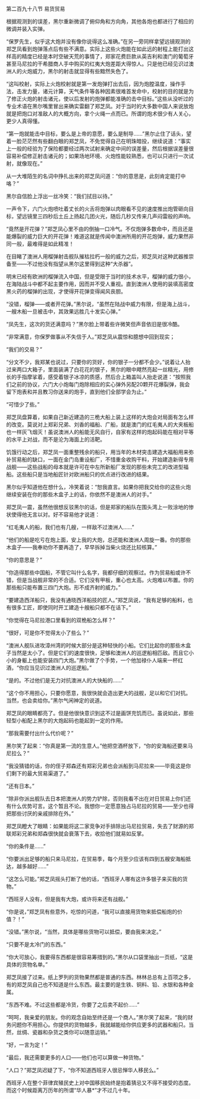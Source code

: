 

第二百九十八节 易货贸易

根据观测到的误差，黑尔重新微调了俯仰角和方向角，其他各炮也都进行了相应的微调并装入实弹。

“保罗先生，似乎这大炮并没有像你说得这么准确。”在另一旁同样拿望远镜观测的郑芝凤看到炮弹落点后有些不满意。实际上这些火炮能在如此远的射程上能打出这样高的精度已经是本时空破天荒的事情了，郑家花费巨款从英吉利和澳门的葡萄牙甚至马尼拉的干希腊商人手中购买的红夷大炮差距大得惊人。只是他已经见识过澳洲人的火炮威力，黑尔的射击就显得有些黯然失色了。

“这叫校射，实际上火炮校射就是第一发炮弹打出去后，因为炮膛温度，操作手法，击发力量，诸元计算，天气条件等各种因素很难首发命中，校射的目的就是为了修正火炮的射击诸元，使以后发射的炮弹都能准确的击中目标。”这些从没听过的专业术语在黑尔嘴里冒出来确实雷翻了郑芝凤。对于当时的大多数中国人来说放炮就是把炮口对准敌人的大概方向，拿个火绳一点而已。所谓的炮术很少有人关心，更少人真得懂。

“第一炮就能击中目标，要么是上帝的意愿，要么是制导……”黑尔止住了话头，望着一脸茫茫然有些翻白眼的郑芝凤，不免觉得自己在明珠暗投，继续说道：“事实上一般的经验为了保险都要经过两次试射来确定中间的误差量，然后根据误差量很容易补偿修正射击诸元的；如果场地环境、火炮性能较熟悉，也可以只进行一次试射，就像现在。”

从一大堆陌生的名词中挣扎出来的郑芝凤问道：“你的意思是，此刻肯定能打中咯？”

黑尔自信脸上浮出一丝冷笑：“我们拭目以待。”

一声令下，六门火炮喷吐着丈长的火舌将炮弹以肉眼看不见的速度推出炮管砸向目标，望远镜里三四秒后土丘上扬起几团火光，随后几秒又传来几声闷雷般的声响。

“竟然是开花弹？”郑芝凤心里不由的倒抽一口冷气。不仅炮弹多数命中，而且还是能爆裂的威力巨大的开花弹！难道这就是传闻中澳洲所用的开花炮弹，威力果然非同一般，最难得是如此精准！

在目睹了澳洲人用榴弹射击舰队摧枯拉朽一般的威力之后，郑芝凤对这种武器推崇备至――不过他没有指望从黑尔这里得到这种“大杀器”。

明末已经有欧洲的榴弹流入中国，但是受限于当时的技术水平，榴弹的威力很小，在海陆战斗中都不起主要作用，因而并不受人重视。直到澳洲人使用的装填高密度黑火药的榴弹的出现，才使得开花弹变得闻风丧胆。

“没错，榴弹――或者开花弹。”黑尔说，“虽然在陆战中威力有限，但是海上战斗，一艘木船一旦被击中，其效果远胜几十发实心弹。”

“凤先生，这次的货还满意吗？”黑尔脸上带着些许微笑但声音依旧是很冷酷。

“非常满意，你保罗做事从不失信于人。”郑芝凤从震惊和臆想中回到现实；

“我们的交易？”

“分文不少，我郑某也说过，只要你的货好，你的银子一分都不会少。”说着让人抬过来两口大箱子，里面装满了白花花的银子，黑尔的眼中飕然亮起一丝精光，用修长的手指摩挲着，感受着银子冰凉的质感，然后合上箱盖叫人抬走说道：“按照我们之前的协议，六门大小炮每门炮除相应的实心弹外另配20颗开花爆裂弹，我会留下炮表和并且教习你送来的炮手，直到他们全部学会为止。”

“可惜少了些。”

郑芝凤盘算着，如果自己新近建造的三桅大船上装上这样的大炮会对局面有怎么样的改变。莫说对上郑彩兄弟、刘香的福船、广船，就是澳门的红毛夷人的大夹板船也一样灰飞烟灭！虽说澳洲人的船能无风自行，自家有这样的炮起码能在相对平等的水平上对战，而不是沦为海面上的活靶。

饥饿行动之后，郑芝凤一面重整残余的船只，用当年的木材突击建造大福船用来弥补贸易船的缺口，一面在金门岛重设船厂，不惜重金收购干料，开始建造新得专用战舰――这些战船的母本就是许可在中左所新船厂发现的那些未完工的改进型福船。这些船只是当地船匠针对欧洲船只的优点进行改进的结果。

黑尔似乎知道他在想什么，冷笑着说：“恕我直言。如果你把我交给你的这些火炮继续安装在你的那些木盒子上的话，你依然不是澳洲人的对手。”

郑芝凤一震，虽然他很想反驳黑尔的话，但是郑家的船队在围头湾上一败涂地的惨状使得他无言以对。好不容易他才说道：

“红毛夷人的船，我们也有几艘，一样敌不过澳洲人……”

“他们的船是吃亏在炮上面，安上我的大炮，总还能和澳洲人周旋一番。你的那些木盒子――我奉劝你不要再造了，早早拆掉当柴火烧还比较核算。”

“你的意思是？”

“你造得那些中国船，不管它叫什么名字，我都仔细的观察过。作为贸易船或许不错，但是当战舰非常的不合适。它们没有甲板，重心也太高。火炮难以布置。你的那些船只能布置三四门大炮。形不成齐射的威力。”

“要建造西洋船只，我没有通晓西洋船技的匠人。”郑芝凤说，“我有足够的船料，也有很多工匠，即使同时开工建造十艘船只都不在话下。”

“你觉得在马尼拉港口里看到的双桅船怎么样？”

“很好，可是你不觉得太小了些么？”

“澳洲人舰队进攻漳州湾的时候大部分是这种轻快的小船。它们比起你的那些木盒子当然是太小了。但是它们的速度很快，足够和澳洲人的巡逻船相匹敌。而且它小小的身躯上也能安装四门大炮。”黑尔做了个手势，一个他加禄仆人端来一杯红酒，“你应当见识过澳洲人的巡逻船。”

“是的。不过他们是无力对抗澳洲人的大快船的……”

“这个你不用担心，只要你愿意，我很快就会造出更大的战舰，足以和它们对抗。当然，也会卖给你。”黑尔气闲神定的说道。

郑芝凤的眼睛都亮了。但是他很快意识到这不过是画饼充饥而已。虽说如此，那些轻型小船配上黑尔的大炮起码也能起到一定的作用。

“那我需要付出什么代价呢？”

黑尔笑了起来：“你真是第一流的生意人。”他把空酒杯放下，“你的安海船还要来马尼拉么？”

“我没猜错的话，你的侄子郑森还有郑彩兄弟也会派船到马尼拉来――毕竟这是你们剩下的最大贸易渠道了。”

“还有日本。”

“除非你派出舰队去日本把澳洲人的势力铲除，否则我看不出在对日贸易上你们还有什么优势可言。这个暂且不论。我想你一定愿意独占马尼拉的贸易――至少也得把那些讨厌的亲戚排除在外。”

郑芝凤瞪大了眼睛：如果能将这二家竞争对手排除出马尼拉贸易，失去了财源的郑联郑彩兄弟和郑森很快就会衰落下去，收拾他们就易如反掌。

“你的条件是……”

“你要派出足够的船只来马尼拉，在贸易季，每个月至少应该有四到五艘安海船抵达，越多越好……”

“这怎么可能。”郑芝凤摇头打断了他的话，“西班牙人哪有这许多银子来买我的货物。”

“西班牙人没有，但是我有大炮，或许将来还有战舰。”

“你是说，”郑芝凤有些意外，吃惊的问道，“我可以直接用货物来抵偿船炮的价值？！”

“没错。”黑尔说，“当然，具体是哪些货物可以抵偿，要由我来决定。”

“只要不是太冷门的东西。”

“你大可放心，我要得东西都是很容易筹措到的。”黑尔从口袋里抽出一页纸，“这是具体的货物名单。”

郑芝凤接了过来。纸上罗列的货物果然都是普通的东西。林林总总有上百项之多，有的郑芝凤自己也不知道是什么东西。最主要的是生铁、铜料、铅、水银和各种金属。

“东西不难。不过这些都是冷货，你要了之后卖不起价……”

“呵呵，我亲爱的朋友。你的观念自始至终还是一个商人。”黑尔笑了起来，“我的财务问题你不用担心。你提供的货物越多，我就越能给你供应更多的武器和船只。当然，丝绸、瓷器和杂货之类你可以随意运销。”

“好，一言为定！”

“最后，我还需要更多的人口――他们也可以算做一种货物。”

“人口？”郑芝凤迟疑了下，“你不知道西班牙人很忌惮华人移民么。”

西班牙人在整个菲律宾殖民史上对中国移民始终是抱着猜忌又不得不接受的态度。而这个时候距离万历年的所谓“华人暴*”才不过几十年。


